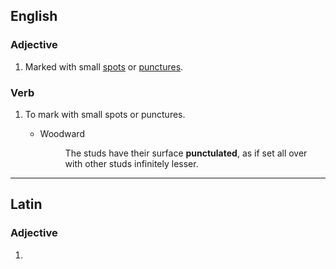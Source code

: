 ==English==

===Adjective===
{{en-adj}}

# Marked with small [[spot]]s or [[puncture]]s.

===Verb===
{{en-verb|punctulat}}

# {{lb|en|transitive}} To mark with small spots or punctures.
#* Woodward
#*: The studs have their surface '''punctulated''', as if set all over with other studs infinitely lesser.

----

==Latin==

===Adjective===
{{la-adj-form|pūnctulāte}}

# {{inflection of|la|pūnctulātus||voc|m|s}}